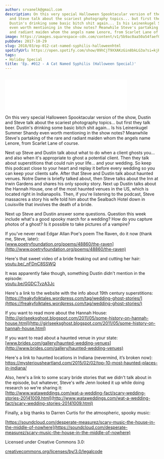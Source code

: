```yaml
---
author: srvanelk@gmail.com
description: On this very special Halloween Spooktacular version of the show, Dustin
  and Steve talk about the scariest photography topics... but first they talk beer.
  Dustin's drinking some basic bitch shit again... Is his Leinenkugel Summer Shandy
  even worth mentioning in the show notes? Meanwhile Steve's partaking of the rare
  and radiant maiden whom the angels name Lenore, from Scarlet Lane of course.
image: https://images.squarespace-cdn.com/content/v1/5b9ac0aa50a54faef024c950/1574374311495-YZVMXYZCICTVN8NLUA3W/HALLOWEEN.jpg?format=original
pubDate: 2017-10-29
slug: 2018/03/ep-012-cat-named-syphilis-halloweenhtml
spotifyUrl: https://open.spotify.com/show/09hCjT9XXAKzGin8bkLG3a?si=kjRZvQ1JTb6Ov3HVzSSlWA
tags:
- Holiday Special
title: 'Ep. #012 - A Cat Named Syphilis (Halloween Special)'
---
```


<figure>
  <img src="https://images.squarespace-cdn.com/content/v1/5b9ac0aa50a54faef024c950/1574374311495-YZVMXYZCICTVN8NLUA3W/HALLOWEEN.jpg?format=original" alt="" />
</figure>
<iframe class="embedly-embed" src="//cdn.embedly.com/widgets/media.html?src=https%3A%2F%2Fanchor.fm%2Fweddingphotohangover%2Fembed%2Fepisodes%2FEp--012---A-Cat-Named-Syphilis-Halloween-Special-e1rihr&url=https%3A%2F%2Fanchor.fm%2Fweddingphotohangover%2Fepisodes%2FEp--012---A-Cat-Named-Syphilis-Halloween-Special-e1rihr&image=https%3A%2F%2Fd3t3ozftmdmh3i.cloudfront.net%2Fstaging%2Fpodcast_uploaded_episode400%2F805714%2F805714-1532296910663-24b005c5b508d.jpg&key=61d05c9d54e8455ea7a9677c366be814&type=text%2Fhtml&schema=anchor&wmode=opaque" width="400" height="102" scrolling="no" frameborder="0" allow="autoplay; fullscreen" allowfullscreen="true"></iframe>

On this very special Halloween Spooktacular version of the show, Dustin and Steve talk about the scariest photography topics... but first they talk beer. Dustin's drinking some basic bitch shit again... Is his Leinenkugel Summer Shandy even worth mentioning in the show notes? Meanwhile Steve's partaking of the rare and radiant maiden whom the angels name Lenore, from Scarlet Lane of course.

Next up Steve and Dustin talk about what to do when a client ghosts you... and also when it's appropriate to ghost a potential client. Then they talk about superstitions that could ruin your life... and your wedding. So keep this podcast close to your heart and replay it before every wedding so you can keep your clients safe. After that Steve and Dustin talk about haunted venues. Notre Dame is briefly talked about, then Steve talks about the Inn at Irwin Gardens and shares his only spooky story. Next up Dustin talks about the Hannah House, one of the most haunted venues in the US, which is located right in Indianapolis. Then, if you're listening to the podcast, Steve massacres a story his wife told him about the Sealbach Hotel down in Louisville that involves the death of a bride.

Next up Steve and Dustin answer some questions. Question this week include what's a good spooky march for a wedding? How do you capture photos of a ghost? Is it possible to take pictures of a vampire?

If you've never read Edgar Allan Poe's poem The Raven, do it now (thank me, Steve, later):  
[www.poetryfoundation.org/poems/48860/the-raven](http://www.poetryfoundation.org/poems/48860/the-raven)

Here's that sweet video of a bride freaking out and cutting her hair:   
[youtu.be/_nFDnC8SSWQ](http://youtu.be/_nFDnC8SSWQ)

It was apparently fake though, something Dustin didn't mention in the episode:  
[youtu.be/GGDCTvzA3Jc](http://youtu.be/GGDCTvzA3Jc)

Here's a link to the website with the info about 19th century superstitions:  
[https://freakyfolktales.wordpress.com/tag/wedding-ghost-stories/](https://freakyfolktales.wordpress.com/tag/wedding-ghost-stories/)

If you want to read more about the Hannah House:   
[http://girlseeksghost.blogspot.com/2011/05/some-history-on-hannah-house.html](http://girlseeksghost.blogspot.com/2011/05/some-history-on-hannah-house.html)

If you want to read about a haunted venue in your state:   
[www.brides.com/gallery/haunted-wedding-venues](http://www.brides.com/gallery/haunted-wedding-venues)

Here's a link to haunted locations in Indiana (nevermind, it’s broken now): https://mysteriousheartland.com/2015/02/02/top-10-most-haunted-places-in-indiana/

Also, here's a link to some scary bride stories that we didn't talk about in the episode, but whatever, Steve's wife Jenn looked it up while doing research so we're sharing it:   
[http://www.wataweddings.com/wat-a-wedding-fact/scary-wedding-stories-20141009.html](http://www.wataweddings.com/wat-a-wedding-fact/scary-wedding-stories-20141009.html)

Finally, a big thanks to Darren Curtis for the atmospheric, spooky music:

[https://soundcloud.com/desperate-measurez/scary-music-the-house-in-the-middle-of-nowhere](https://soundcloud.com/desperate-measurez/scary-music-the-house-in-the-middle-of-nowhere)

Licensed under Creative Commons 3.0:

[creativecommons.org/licenses/by/3.0/legalcode](http://creativecommons.org/licenses/by/3.0/legalcode)